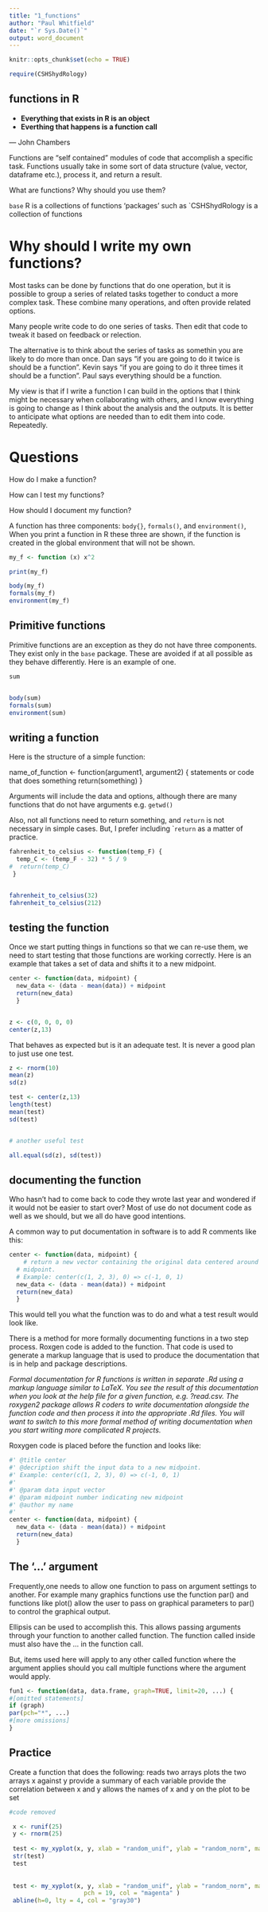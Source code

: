 ---
title: "1_functions"
author: "Paul Whitfield"
date: "`r Sys.Date()`"
output: word_document
---

```{r setup, include=FALSE}
knitr::opts_chunk$set(echo = TRUE)

require(CSHShydRology)
```

## functions in R

* __Everything that exists in R is an object__
* __Everthing that happens is a function call__

— John Chambers

Functions are “self contained” modules of code that accomplish a specific task. Functions usually take in some sort of data structure (value, vector, dataframe etc.), process it, and return a result.

What are functions? Why should you use them?  

`base` R is a collections of functions
'packages' such as `CSHShydRology is a collection of functions

# Why should I write my own functions?

Most tasks can be done by functions that do one operation, but it is possible to group a series of related tasks together to conduct a more complex task.  These combine many operations, and often provide related options.

Many people write code to do one series of tasks. Then edit that code to tweak it based on feedback or relection. 

The alternative is to think about the series of tasks as somethin you are likely to do more than once. Dan says "if you are going to do it twice is should be a function". Kevin says "if you are going to do it three times it should be  a function". Paul says everything should be a function.

My view is that if I write a function I can build in the options that I think might be necessary when collaborating with others, and I know everything is going to change as I think about the analysis and the outputs.  It is better to anticipate what options are needed than to edit them into code. Repeatedly.

# Questions
How do I make a function?

How can I test my functions?

How should I document my function?



A function has three components: `body{}`, `formals()`, and `environment()`,  
When you print a function in R these three are shown, if the function is created in the global environment that will not be shown.

```{r, echo = TRUE}
my_f <- function (x) x^2

print(my_f)

body(my_f)
formals(my_f)
environment(my_f)
```

## Primitive functions

Primitive functions are an exception as they do not have three components. They exist only in the `base` package. These are avoided if at all possible as they behave differently.  Here is an example of one.

```{r, echo = TRUE}
sum


body(sum)
formals(sum)
environment(sum)
```

## writing a function

Here is the structure of a simple function:

name_of_function <- function(argument1, argument2) {
    statements or code that does something
    return(something)
}

Arguments will include the data and options, although there are many functions that do not have arguments e.g. `getwd()`

Also, not all functions need to return something, and `return` is not necessary in simple cases. But, I prefer including ``return` as a matter of practice.

```{r echo=TRUE}

fahrenheit_to_celsius <- function(temp_F) {
  temp_C <- (temp_F - 32) * 5 / 9
#  return(temp_C)
 }


fahrenheit_to_celsius(32)
fahrenheit_to_celsius(212)

```

## testing the function


Once we start putting things in functions so that we can re-use them, we need to start testing that those functions are working correctly. Here is an example that takes a set of data and shifts it to a new midpoint.

```{r echo=TRUE}

center <- function(data, midpoint) {
  new_data <- (data - mean(data)) + midpoint
  return(new_data)
  }


z <- c(0, 0, 0, 0)
center(z,13)
```
That behaves as expected but is it an adequate test.  It is never a good plan to just use one test.


```{r echo=TRUE}

z <- rnorm(10)
mean(z)
sd(z)

test <- center(z,13)
length(test)
mean(test)
sd(test)


# another useful test

all.equal(sd(z), sd(test))

```


## documenting the function

Who hasn't had to come back to code they wrote last year and wondered if it would not be easier to start over?  Most of use do not document code as well as we should,  but we all do have good intentions.  


A common way to put documentation in software is to add R comments like this:

```{r echo=TRUE}

center <- function(data, midpoint) {
    # return a new vector containing the original data centered around the
  # midpoint.
  # Example: center(c(1, 2, 3), 0) => c(-1, 0, 1)
  new_data <- (data - mean(data)) + midpoint
  return(new_data)
  }


```

This would tell you what the function was to do and what a test result would look like.


There is a method for more formally documenting functions in a two step process. Roxgen code is added to the function. That code is used to generate a markup language that is used to produce the documentation that is in help and package descriptions. 

_Formal documentation for R functions is written in separate .Rd using a markup language similar to LaTeX. You see the result of this documentation when you look at the help file for a given function, e.g. ?read.csv. 
The roxygen2 package allows R coders to write documentation alongside the function code and then process it into the appropriate .Rd files. You will want to switch to this more formal method of writing documentation when you start writing more complicated R projects._

Roxygen code is placed before the function and looks like:

```{r echo=TRUE}

#' @title center 
#' @decription shift the input data to a new midpoint.
#' Example: center(c(1, 2, 3), 0) => c(-1, 0, 1)
#' 
#' @param data input vector
#' @param midpoint number indicating new midpoint
#' @author my name
#'  
center <- function(data, midpoint) {
  new_data <- (data - mean(data)) + midpoint
  return(new_data)
  }


```
## The ‘...’ argument

Frequently,one needs to allow one function to pass on argument settings to another.
For example many graphics functions use the function par() and functions like plot() allow the
user to pass on graphical parameters to par() to control the graphical output.

Ellipsis can be used to accomplish this.  This allows passing arguments through your function to another called function.  The function called inside must also have the ... in the function call.

But, items used here will apply to any other called function where the argument applies should you call multiple functions where the argument would apply.  

```{r, echo=TRUE}
fun1 <- function(data, data.frame, graph=TRUE, limit=20, ...) {
#[omitted statements]
if (graph)
par(pch="*", ...)
#[more omissions]
}
```


## Practice


Create a function that does the following:
 reads two arrays
 plots the two arrays x against y
 provide a summary of each variable
 provide the correlation between x and y
 allows the names of x and y on the plot to be set



```{r echo=TRUE}
#code removed

```
 

```{r echo=TRUE}

 
 x <- runif(25)
 y <- rnorm(25)
 
 test <- my_xyplot(x, y, xlab = "random_unif", ylab = "random_norm", main = "xy plot example")
 str(test)
 test
 
 
 test <- my_xyplot(x, y, xlab = "random_unif", ylab = "random_norm", main = "xy plot example", 
                     pch = 19, col = "magenta" )
 abline(h=0, lty = 4, col = "gray30")
```


 